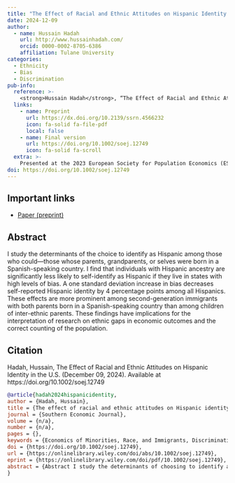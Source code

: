 ```yaml
---
title: "The Effect of Racial and Ethnic Attitudes on Hispanic Identity in the U.S."
date: 2024-12-09
author:
  - name: Hussain Hadah
    url: http://www.hussainhadah.com/
    orcid: 0000-0002-8705-6386
    affiliation: Tulane University
categories: 
  - Ethnicity
  - Bias
  - Discrimination
pub-info:
  reference: >-
    <strong>Hussain Hadah</strong>, “The Effect of Racial and Ethnic Attitudes on Hispanic Identity in the U.S." <em>Southern Economic Journal</em>, (2024), doi: <a href="https://doi.org/10.1002/soej.12749"><code>https://doi.org/10.1002/soej.12749</code></a>
  links:
    - name: Preprint
      url: https://dx.doi.org/10.2139/ssrn.4566232
      icon: fa-solid fa-file-pdf
      local: false
    - name: Final version
      url: https://doi.org/10.1002/soej.12749
      icon: fa-solid fa-scroll
  extra: >-
    Presented at the 2023 European Society for Population Economics (ESPE) conference and the 93<sup>rd</sup> Southern Economic Association Annual Meeting.
doi: https://doi.org/10.1002/soej.12749
---
```


## Important links

- [Paper (preprint)](https://dx.doi.org/10.2139/ssrn.4566232)

## Abstract

I study the determinants of the choice to identify as Hispanic among those who could—those whose parents, grandparents, or selves were born in a Spanish-speaking country. I find that individuals with Hispanic ancestry are significantly less likely to self-identify as Hispanic if they live in states with high levels of bias. A one standard deviation increase in bias decreases self-reported Hispanic identity by 4 percentage points among all Hispanics. These effects are more prominent among second-generation immigrants with both parents born in a Spanish-speaking country than among children of inter-ethnic parents. These findings have implications for the interpretation of research on ethnic gaps in economic outcomes and the correct counting of the population.

## Citation

Hadah, Hussain, The Effect of Racial and Ethnic Attitudes on Hispanic Identity in the U.S. (December 09, 2024). Available at https://doi.org/10.1002/soej.12749

```bibtex
@article{hadah2024hispanicidentity,
author = {Hadah, Hussain},
title = {The effect of racial and ethnic attitudes on Hispanic identity in the United States},
journal = {Southern Economic Journal},
volume = {n/a},
number = {n/a},
pages = {},
keywords = {Economics of Minorities, Race, and Immigrants, Discrimination and Prejudice, Stratification Economics},
doi = {https://doi.org/10.1002/soej.12749},
url = {https://onlinelibrary.wiley.com/doi/abs/10.1002/soej.12749},
eprint = {https://onlinelibrary.wiley.com/doi/pdf/10.1002/soej.12749},
abstract = {Abstract I study the determinants of choosing to identify as Hispanic among individuals who are eligible—those whose parents, grandparents, or themselves were born in a Spanish-speaking country. Using a multiple proxy regression approach, I construct a bias measure based on the Implicit Association Test (IAT) and the American National Election Studies (ANES). I find that individuals with Hispanic ancestry are significantly less likely to self-identify as Hispanic if they reside in states with high levels of bias. A one standard deviation increase in bias reduces self-reported Hispanic identity by 4 percentage points among all Hispanics. These effects are more pronounced among second-generation immigrants with both parents born in a Spanish-speaking country compared to children of inter-ethnic parents. These findings have implications for interpreting research on ethnic gaps in economic outcomes and for accurately counting the population.}
}
```